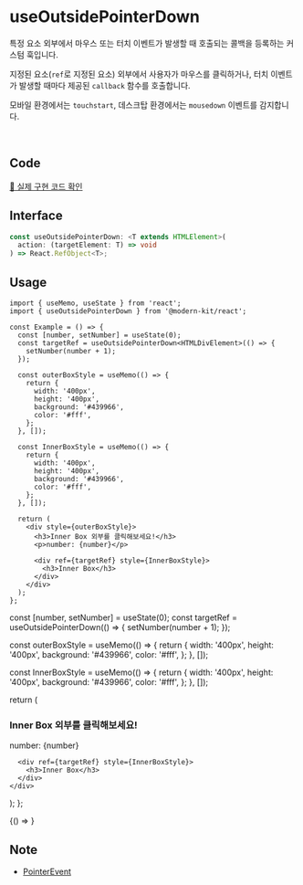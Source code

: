 
# useOutsidePointerDown

특정 요소 외부에서 마우스 또는 터치 이벤트가 발생할 때 호출되는 콜백을 등록하는 커스텀 훅입니다.

지정된 요소(`ref`로 지정된 요소) 외부에서 사용자가 마우스를 클릭하거나, 터치 이벤트가 발생할 때마다 제공된 `callback` 함수를 호출합니다. 

모바일 환경에서는 `touchstart`, 데스크탑 환경에서는 `mousedown` 이벤트를 감지합니다.

<br />

## Code
[🔗 실제 구현 코드 확인](https://github.com/modern-agile-team/modern-kit/blob/main/packages/react/src/hooks/useOutsidePointerDown/index.ts)

## Interface

```ts title="typescript"
const useOutsidePointerDown: <T extends HTMLElement>(
  action: (targetElement: T) => void
) => React.RefObject<T>;
```

## Usage
```tsx title="typescript"
import { useMemo, useState } from 'react';
import { useOutsidePointerDown } from '@modern-kit/react';

const Example = () => {
  const [number, setNumber] = useState(0);
  const targetRef = useOutsidePointerDown<HTMLDivElement>(() => {
    setNumber(number + 1);
  });
  
  const outerBoxStyle = useMemo(() => {
    return {
      width: '400px',
      height: '400px',
      background: '#439966',
      color: '#fff',
    };
  }, []);

  const InnerBoxStyle = useMemo(() => {
    return {
      width: '400px',
      height: '400px',
      background: '#439966',
      color: '#fff',
    };
  }, []);

  return (
    <div style={outerBoxStyle}>
      <h3>Inner Box 외부를 클릭해보세요!</h3>
      <p>number: {number}</p> 

      <div ref={targetRef} style={InnerBoxStyle}>
        <h3>Inner Box</h3>
      </div>
    </div>
  );
};
```

  const [number, setNumber] = useState(0);
  const targetRef = useOutsidePointerDown(() => {
    setNumber(number + 1);
  });
  
  const outerBoxStyle = useMemo(() => {
    return {
      width: '400px',
      height: '400px',
      background: '#439966',
      color: '#fff',
    };
  }, []);

  const InnerBoxStyle = useMemo(() => {
    return {
      width: '400px',
      height: '400px',
      background: '#439966',
      color: '#fff',
    };
  }, []);

  return (
    <div style={outerBoxStyle}>
      <h3>Inner Box 외부를 클릭해보세요!</h3>
      <p>number: {number}</p> 

      <div ref={targetRef} style={InnerBoxStyle}>
        <h3>Inner Box</h3>
      </div>
    </div>
  );
};

<BrowserOnly>
  {() => <Example />}
</BrowserOnly>


## Note
- [PointerEvent](https://developer.mozilla.org/en-US/docs/Web/API/PointerEvent)